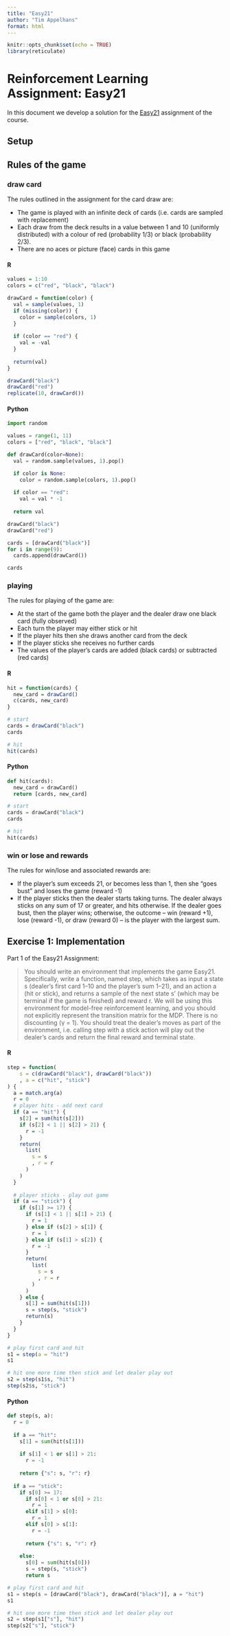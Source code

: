 ```yaml
---
title: "Easy21"
author: "Tim Appelhans"
format: html
---
```


```r
knitr::opts_chunk$set(echo = TRUE)
library(reticulate)
```

# Reinforcement Learning Assignment: Easy21

In this document we develop a solution for the [Easy21](https://www.davidsilver.uk/wp-content/uploads/2020/03/Easy21-Johannes.pdf) assignment of the course.

::: {.panel-tabset}

# Setup

## Rules of the game

### draw card

The rules outlined in the assignment for the card draw are:

* The game is played with an infinite deck of cards (i.e. cards are sampled with replacement)
* Each draw from the deck results in a value between 1 and 10 (uniformly distributed) with a colour of red (probability 1/3) or black (probability 2/3).
* There are no aces or picture (face) cards in this game

::: {.panel-tabset}

#### R

```r
values = 1:10
colors = c("red", "black", "black")

drawCard = function(color) {
  val = sample(values, 1)
  if (missing(color)) {
    color = sample(colors, 1)
  }
  
  if (color == "red") {
    val = -val
  }
  
  return(val)
}

drawCard("black")
drawCard("red")
replicate(10, drawCard())
```

#### Python

```python
import random

values = range(1, 11)
colors = ["red", "black", "black"]

def drawCard(color=None):
  val = random.sample(values, 1).pop()

  if color is None:
    color = random.sample(colors, 1).pop()
  
  if color == "red":
    val = val * -1
  
  return val

drawCard("black")
drawCard("red")

cards = [drawCard("black")]
for i in range(9):
  cards.append(drawCard())

cards
```

:::

### playing

The rules for playing of the game are:

* At the start of the game both the player and the dealer draw one black card (fully observed)
* Each turn the player may either stick or hit
* If the player hits then she draws another card from the deck
* If the player sticks she receives no further cards
* The values of the player’s cards are added (black cards) or subtracted (red cards)

::: {.panel-tabset}

#### R

```r
hit = function(cards) {
  new_card = drawCard()
  c(cards, new_card)
}

# start
cards = drawCard("black")
cards

# hit
hit(cards)
```

#### Python

```python
def hit(cards):
  new_card = drawCard()
  return [cards, new_card]

# start
cards = drawCard("black")
cards

# hit
hit(cards)
```

:::

### win or lose and rewards

The rules for win/lose and associated rewards are:

* If the player’s sum exceeds 21, or becomes less than 1, then she “goes bust” and loses the game (reward -1)
* If the player sticks then the dealer starts taking turns. The dealer always sticks on any sum of 17 or greater, and hits otherwise. If the dealer goes bust, then the player wins; otherwise, the outcome – win (reward +1), lose (reward -1), or draw (reward 0) – is the player with the largest sum.

## Exercise 1: Implementation

Part 1 of the Easy21 Assignment:

> You should write an environment that implements the game Easy21. Specifically, write a function, named step, which takes as input a state s (dealer’s first card 1–10 and the player’s sum 1–21), and an action a (hit or stick), and returns a sample of the next state s' (which may be terminal if the game is finished) and reward r. We will be using this environment for model-free reinforcement learning, and you should not explicitly represent the transition matrix for the MDP. There is no discounting (γ = 1). You should treat the dealer’s moves as part of the environment, i.e. calling step with a stick action will play out the dealer’s cards and return the final reward and terminal state.

::: {.panel-tabset}

#### R

```r
step = function(
    s = c(drawCard("black"), drawCard("black"))
    , a = c("hit", "stick")
) {
  a = match.arg(a)
  r = 0
  # player hits - add next card
  if (a == "hit") {
    s[2] = sum(hit(s[2]))
    if (s[2] < 1 || s[2] > 21) {
      r = -1
    }
    return(
      list(
        s = s
        , r = r
      )
    )
  }
  
  # player sticks - play out game
  if (a == "stick") {
    if (s[1] >= 17) {
      if (s[1] < 1 || s[1] > 21) {
        r = 1
      } else if (s[2] > s[1]) {
        r = 1
      } else if (s[1] > s[2]) {
        r = -1
      }
      return(
        list(
          s = s
          , r = r
        )
      )
    } else {
      s[1] = sum(hit(s[1]))
      s = step(s, "stick")
      return(s)
    }
  }
}

# play first card and hit
s1 = step(a = "hit")
s1

# hit one more time then stick and let dealer play out
s2 = step(s1$s, "hit")
step(s2$s, "stick")
```

#### Python

```python
def step(s, a):
  r = 0
  
  if a == "hit":
    s[1] = sum(hit(s[1]))
    
    if s[1] < 1 or s[1] > 21:
      r = -1
    
    return {"s": s, "r": r}
  
  if a == "stick":
    if s[0] >= 17:
      if s[0] < 1 or s[0] > 21:
        r = 1
      elif s[1] > s[0]:
        r = 1
      elif s[0] > s[1]:
        r = -1
        
      return {"s": s, "r": r}
  
    else:
      s[0] = sum(hit(s[0]))
      s = step(s, "stick")
      return s

# play first card and hit
s1 = step(s = [drawCard("black"), drawCard("black")], a = "hit")
s1

# hit one more time then stick and let dealer play out
s2 = step(s1["s"], "hit")
step(s2["s"], "stick")
```

:::

:::
